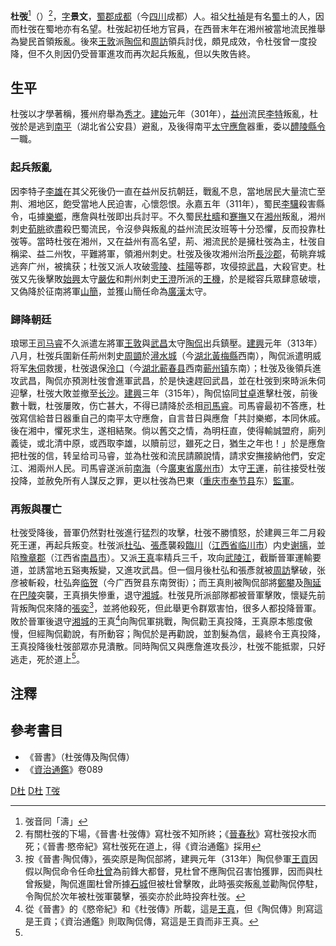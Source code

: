 '''杜弢'''<ref>弢音同「濤」</ref>（{{bd|3世紀||315年|catIdx=d}}）<ref name=A>有關杜弢的下場，《晉書·杜弢傳》寫杜弢不知所終；《[[晉春秋|晉春秋]]》寫杜弢投水而死；《晉書·愍帝紀》寫杜弢死在道上，得《資治通鑑》採用</ref>，[[表字|字]]'''景文'''，[[蜀郡|蜀郡]][[成都|成都]]（今[[四川|四川]]成都）人。祖父[[杜禎|杜禎]]是有名[[蜀|蜀]]土的人，因而杜弢在蜀地亦有名望。杜弢起初任地方官員，在西晉末年在湘州被當地流民推舉為變民首領叛亂。後來[[王敦|王敦]]派[[陶侃|陶侃]]和[[周訪|周訪]]領兵討伐，頗見成效，令杜弢曾一度投降，但不久則因仍受晉軍進攻而再次起兵叛亂，但以失敗告終。

== 生平 ==
杜弢以才學著稱，獲州府舉為[[秀才|秀才]]。[[建始_(司马伦)|建始]]元年（301年），[[益州|益州]]流民[[李特|李特]]叛亂，杜弢於是逃到[[南平|南平]]（湖北省公安县）避亂，及後得南平[[太守|太守]][[應詹|應詹]]器重，委以[[醴陵|醴陵]][[縣令|縣令]]一職。

=== 起兵叛亂 ===
因李特子[[李雄_(十六国)|李雄]]在其父死後仍一直在益州反抗朝廷，戰亂不息，當地居民大量流亡至荆、湘地区，飽受當地人民迫害，心懷怨恨。永嘉五年（311年），蜀民[[李驤_(成漢)|李驤]]殺害縣令，屯據[[樂鄉|樂鄉]]，應詹與杜弢即出兵討平。不久蜀民[[杜疇|杜疇]]和[[蹇撫|蹇撫]]又在[[湘州|湘州]]叛亂，湘州刺史[[荀眺|荀眺]]欲盡殺巴蜀流民，令沒參與叛亂的益州流民汝班等十分恐懼，反而投靠杜弢等。當時杜弢在湘州，又在益州有高名望，荊、湘流民於是擁杜弢為主，杜弢自稱梁、益二州牧，平難將軍，領湘州刺史。杜弢及後攻湘州治所[[長沙郡|長沙郡]]，荀眺弃城逃奔广州，被擒获；杜弢又派人攻破[[零陵|零陵]]、[[桂陽|桂陽]]等郡，攻侵掠[[鄂州|武昌]]，大殺官吏。杜弢又先後擊敗[[始興|始興]]太守[[嚴佐|嚴佐]]和荆州刺史[[王澄_(西晋)|王澄]]所派的[[王機|王機]]，於是縱容兵眾肆意破壞，又偽降於征南將軍[[山簡|山簡]]，並獲山簡任命為[[廣漢|廣漢]]太守。

=== 歸降朝廷 ===
琅琊王[[司马睿|司马睿]]不久派遣左將軍[[王敦|王敦]]與[[武昌|武昌]]太守[[陶侃|陶侃]]出兵鎮壓。[[建興|建興]]元年（313年）八月，杜弢兵圍新任荊州刺史[[周顗|周顗]]於[[潯水城|潯水城]]（今[[湖北|湖北]][[黃梅縣|黃梅縣]]西南），陶侃派遣明威将军[[朱伺|朱伺]]救援，杜弢退保[[泠口|泠口]]（今[[湖北|湖北]][[蕲春县|蕲春县]]西南[[蕲州镇|蕲州镇]]东南）；杜弢及後領兵進攻武昌，陶侃亦預測杜弢會進軍武昌，於是快速趕回武昌，並在杜弢到來時派朱伺迎擊，杜弢大敗並撤至[[长沙|长沙]]。[[建兴_(西晋)|建興]]三年（315年），陶侃協同[[甘卓|甘卓]]進擊杜弢，前後數十戰，杜弢屢敗，伤亡甚大，不得已請降於丞相[[司馬睿|司馬睿]]。司馬睿最初不答應，杜弢寫信給昔日器重自己的南平太守應詹，自言昔日與應詹「共討樂鄉，本同休戚。後在湘中，懼死求生，遂相結聚。倘以舊交之情，為明枉直，使得輸誠盟府，廁列義徒，或北清中原，或西取李雄，以贖前愆，雖死之日，猶生之年也！」於是應詹把杜弢的信，转呈给司马睿，並為杜弢和流民請願說情，請求安撫接納他們，安定江、湘兩州人民。司馬睿遂派前[[南海郡|南海]]（今[[廣東省|廣東省]][[廣州市|廣州市]]）太守[[王運（東晉）|王運]]，前往接受杜弢投降，並赦免所有人謀反之罪，更以杜弢為巴東（[[重庆市|重庆市]][[奉节县|奉节县]]东）[[監軍|監軍]]。

=== 再叛與覆亡 ===
杜弢受降後，晉軍仍然對杜弢進行猛烈的攻擊，杜弢不勝憤怒，於建興三年二月殺死王運，再起兵叛变。杜弢派[[杜弘|杜弘]]、[[張彥|張彥]]襲殺[[临川郡|臨川]]（[[江西省|江西省]][[临川市|临川市]]）内史[[谢摛|谢摛]]，並陷[[豫章郡|豫章郡]]（江西省[[南昌市|南昌市]]）。又派[[王真|王真]]率精兵三千，攻向[[武陵江|武陵江]]，截斷晉軍運輸要道，並誘當地五谿夷叛變，又進攻武昌。但一個月後杜弘和張彥就被[[周訪|周訪]]擊破，张彦被斬殺，杜弘奔[[临贺|临贺]]（今广西贺县东南贺街）；而王真則被陶侃部將[[鄭攀|鄭攀]]及[[陶延|陶延]]在[[巴陵|巴陵]]突襲，王真損失慘重，退守[[湘城|湘城]]。杜弢見所派部隊都被晉軍擊敗，懷疑先前背叛陶侃來降的[[张奕_(西晋)|張奕]]<ref>按《晉書·陶侃傳》，張奕原是陶侃部將，建興元年（313年）陶侃參軍[[王貢|王貢]]因假以陶侃命令任命[[杜曾|杜曾]]為前鋒大都督，見杜曾不應陶侃召害怕獲罪，因而與杜曾叛變，陶侃進圍杜曾所據[[石城|石城]]但被杜曾擊敗，此時張奕叛亂並勸陶侃停駐，令陶侃於次年被杜弢軍襲擊，張奕亦於此時投奔杜弢。</ref>，並將他殺死，但此舉更令群眾害怕，很多人都投降晉軍。敗於晉軍後退守[[湘城|湘城]]的王真<ref>從《晉書》的《愍帝紀》和《杜弢傳》所載，這是[[王真|王真]]，但《陶侃傳》則寫這是王貢；《資治通鑑》則取陶侃傳，寫這是王貢而非王真。</ref>向陶侃軍挑戰，陶侃勸王真投降，王真原本態度傲慢，但經陶侃勸說，有所動容；陶侃於是再勸說，並割髮為信，最終令王真投降，王真投降後杜弢部眾亦見潰散。同時陶侃又與應詹進攻長沙，杜弢不能抵禦，只好逃走，死於道上<ref name=A/>。

==注釋==
<div class="references-small">
<references />
</div>

==參考書目==
*《晉書》（杜弢傳及陶侃傳）
* 《[[資治通鑑|資治通鑑]]》卷089

[[Category:成都人|D杜]]
[[Category:晉朝軍事人物|D杜]]
[[Category:杜姓|T弢]]